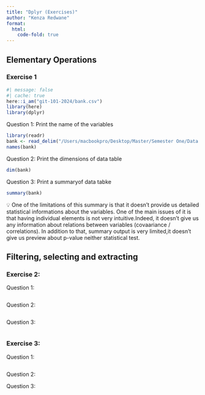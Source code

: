 ```yaml
---
title: "Dplyr (Exercises)"
author: "Kenza Redwane"
format: 
  html:
    code-fold: true
---
```


## Elementary Operations

### Exercise 1

```r
#| message: false
#| cache: true
here::i_am("git-101-2024/bank.csv")
library(here)
library(dplyr)
```
Question 1: Print the name of the variables
```r
library(readr)
bank <- read_delim("/Users/macbookpro/Desktop/Master/Semester One/Data Management and Programming/git-101-2024/bank.csv", ";")
names(bank)  

```

Question 2: Print the dimensions of data table
```r
dim(bank)
```

Question 3: Print a summaryof data tabke
```r
summary(bank)
```
💡 One of the limitations of this summary is that it doesn't provide us detailed statistical informations about the variables. One of the main issues of it is that having individual elements is not very intuitive.Indeed, it doesn't give us any information about relations between variables (covaariance / correlations). In addition to that, summary output is very limited,it doesn't give us preview about p-value neither statistical test.

## Filtering,  selecting and extracting

### Exercise 2:

Question 1:
```r

```

Question 2:
```r

```

Question 3:
```r

```


### Exercise 3:

Question 1:
```r

```

Question 2:

Question 3:


